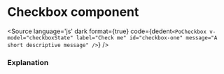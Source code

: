 # Checkbox component




<Description of={PoCheckbox} />

<Canvas withToolbar>
    <Story id="form-checkbox--basic" />
    <Story id="form-checkbox--with-message" />
</Canvas>

<Source
  language='js'
  dark
  format={true}
  code={dedent`
    <PoCheckbox
        v-model="checkboxState"
        label="Check me"
        id="checkbox-one"
        message="A short descriptive message"
    />
  `}
/>

### Explanation

<ArgsTable of={PoCheckbox} />
